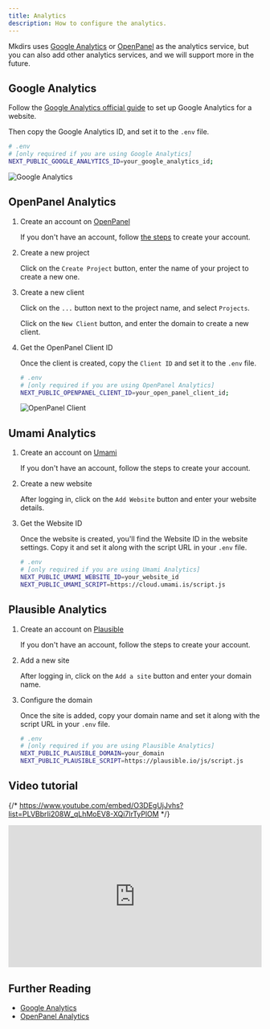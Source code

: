 ```yaml
---
title: Analytics
description: How to configure the analytics.
---
```



Mkdirs uses [Google Analytics](https://analytics.google.com/) or [OpenPanel](https://openpanel.dev/) as the analytics service, but you can also add other analytics services, and we will support more in the future.

## Google Analytics

Follow the [Google Analytics official guide](https://support.google.com/analytics/answer/9304153) to set up Google Analytics for a website.

Then copy the Google Analytics ID, and set it to the `.env` file.

```bash
# .env
# [only required if you are using Google Analytics]
NEXT_PUBLIC_GOOGLE_ANALYTICS_ID=your_google_analytics_id;
```

![Google Analytics](../../../assets/images/analytics-google.png)

## OpenPanel Analytics

<Steps>

1. Create an account on [OpenPanel](https://openpanel.dev//login)

   If you don't have an account, follow [the steps](https://dashboard.openpanel.dev/login) to create your account.

2. Create a new project

   Click on the `Create Project` button, enter the name of your project to create a new one.

3. Create a new client

   Click on the `...` button next to the project name, and select `Projects`.

   Click on the `New Client` button, and enter the domain to create a new client.

4. Get the OpenPanel Client ID

   Once the client is created, copy the `Client ID` and set it to the `.env` file.

    ```bash
    # .env
    # [only required if you are using OpenPanel Analytics]
    NEXT_PUBLIC_OPENPANEL_CLIENT_ID=your_open_panel_client_id;
    ```

    ![OpenPanel Client](../../../assets/images/openpanel-client.png)

</Steps>

## Umami Analytics

<Steps>

1. Create an account on [Umami](https://umami.is)

   If you don't have an account, follow the steps to create your account.

2. Create a new website

   After logging in, click on the `Add Website` button and enter your website details.

3. Get the Website ID

   Once the website is created, you'll find the Website ID in the website settings. Copy it and set it along with the script URL in your `.env` file.

   ```bash
   # .env
   # [only required if you are using Umami Analytics]
   NEXT_PUBLIC_UMAMI_WEBSITE_ID=your_website_id
   NEXT_PUBLIC_UMAMI_SCRIPT=https://cloud.umami.is/script.js
   ```

</Steps>

## Plausible Analytics

<Steps>

1. Create an account on [Plausible](https://plausible.io)

   If you don't have an account, follow the steps to create your account.

2. Add a new site

   After logging in, click on the `Add a site` button and enter your domain name.

3. Configure the domain

   Once the site is added, copy your domain name and set it along with the script URL in your `.env` file.

   ```bash
   # .env
   # [only required if you are using Plausible Analytics]
   NEXT_PUBLIC_PLAUSIBLE_DOMAIN=your_domain
   NEXT_PUBLIC_PLAUSIBLE_SCRIPT=https://plausible.io/js/script.js
   ```

</Steps>

## Video tutorial

{/* https://www.youtube.com/embed/O3DEgUjJvhs?list=PLVBbrIi208W_qLhMoEV8-XQi7lrTyPlOM */}
<div style="position: relative; padding-bottom: 56.25%; height: 0; overflow: hidden;">
  <iframe 
    style="position: absolute; top: 0; left: 0; width: 100%; height: 100%;" 
    width="1280" 
    height="720" 
    src="https://www.youtube.com/embed/O3DEgUjJvhs?list=PLVBbrIi208W_qLhMoEV8-XQi7lrTyPlOM" 
    title="【Deploy】【6/8】Environment variables for Analytics —— Launch a directory with Mkdirs template" 
    frameborder="0" 
    allow="accelerometer; autoplay; clipboard-write; encrypted-media; gyroscope; picture-in-picture; web-share" 
    referrerpolicy="strict-origin-when-cross-origin" 
    allowfullscreen
  ></iframe>
</div>

## Further Reading

- [Google Analytics](https://analytics.google.com/)
- [OpenPanel Analytics](https://openpanel.dev/)

